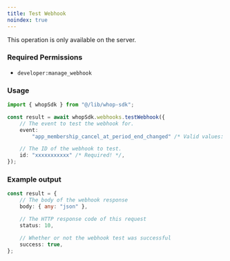 ```yaml
---
title: Test Webhook
noindex: true
---
```

<Note>This operation is only available on the server.</Note>

### Required Permissions
 - `developer:manage_webhook`

### Usage

```typescript
import { whopSdk } from "@/lib/whop-sdk";

const result = await whopSdk.webhooks.testWebhook({
	// The event to test the webhook for.
	event:
		"app_membership_cancel_at_period_end_changed" /* Valid values: app_membership_cancel_at_period_end_changed | app_membership_went_invalid | app_membership_went_valid | app_payment_failed | app_payment_pending | app_payment_succeeded | course_lesson_interaction_completed | dispute_alert_created | dispute_created | dispute_updated | entry_approved | entry_created | entry_deleted | entry_denied | invoice_created | invoice_paid | invoice_past_due | invoice_voided | membership_activated | membership_cancel_at_period_end_changed | membership_deactivated | membership_experience_claimed | membership_metadata_updated | membership_went_invalid | membership_went_valid | payment_affiliate_reward_created | payment_failed | payment_pending | payment_succeeded | refund_created | refund_updated | resolution_created | resolution_decided | resolution_updated */ /* Required! */,

	// The ID of the webhook to test.
	id: "xxxxxxxxxxx" /* Required! */,
});

```

### Example output

```typescript
const result = {
	// The body of the webhook response
	body: { any: "json" },

	// The HTTP response code of this request
	status: 10,

	// Whether or not the webhook test was successful
	success: true,
};

```

